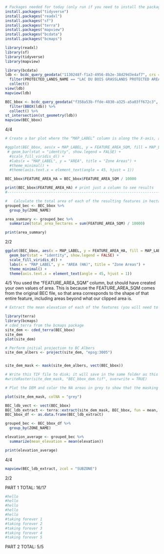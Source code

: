```r
# Packages needed for today (only run if you need to install the package):
install.packages("tidyverse")
install.packages("readxl")
install.packages("sf")
install.packages("terra")
install.packages("mapview")
install.packages("bcdata")
install.packages("bcmaps")
```

```r
library(readxl)
library(sf)
library(tidyverse)
library(mapview)

library(bcdata)
ldb <- bcdc_query_geodata("1130248f-f1a3-4956-8b2e-38d29d3e4af7", crs = 3005) |> 
  filter(PROTECTED_LANDS_NAME == "LAC DU BOIS GRASSLANDS PROTECTED AREA") |> 
  collect()
view(ldb)
mapview(ldb)
```

```r
BEC_bbox <- bcdc_query_geodata("f358a53b-ffde-4830-a325-a5a03ff672c3", crs = 3005) %>%
  filter(BBOX(ldb)) %>%
  collect() %>%
st_intersection(st_geometry(ldb))
mapview(BEC_bbox) 
```
4/4


```r
# Create a bar plot where the “MAP_LABEL” column is along the X-axis, and the area is along the Y-axis. Display each bar using different colors.

#ggplot(BEC_bbox, aes(x = MAP_LABEL, y = FEATURE_AREA_SQM, fill = MAP_LABEL)) +
 # geom_bar(stat = "identity", show.legend = FALSE) +
  #scale_fill_viridis_d() + 
  #labs(x = "MAP_LABEL", y = "AREA", title = "Zone Areas") +
  #theme_minimal() + 
  #theme(axis.text.x = element_text(angle = 45, hjust = 1))

BEC_bbox$FEATURE_AREA_HA = BEC_bbox$FEATURE_AREA_SQM / 10000 

print(BEC_bbox$FEATURE_AREA_HA) # print just a column to see results 
#-------------------------------------------------------------------------------

#	Calculate the total area of each of the resulting features in hectares.
grouped_bec <- BEC_bbox %>%
  group_by(ZONE_NAME)

area_summary <- grouped_bec %>%
  summarize(total_area_hectares = sum(FEATURE_AREA_SQM) / 10000)

print(area_summary)
```
2/2


```r
ggplot(BEC_bbox, aes(x = MAP_LABEL, y = FEATURE_AREA_HA, fill = MAP_LABEL)) +
  geom_bar(stat = "identity", show.legend = FALSE) +
  scale_fill_viridis_d() + 
  labs(x = "MAP_LABEL", y = "AREA (HA)", title = "Zone Areas") +
  theme_minimal() + 
  theme(axis.text.x = element_text(angle = 45, hjust = 1)) 
```
4/5
You used the "FEATURE_AREA_SQM" column, but should have created your own values of area. This is because the FEATURE_AREA_SQM comes from the original BEC file, so that area corresponds to the shape of that entire feature, including areas beyond what our clipped area is.


```r
# Extract the mean elevation of each of the features (you will need to pull in the DEM from the “cded_terra” function)

library(terra)
library(bcmaps)
# cded_terra from the bcmaps package
site_dem <- cded_terra(BEC_bbox)
site_dem
plot(site_dem)

# Perform initial projection to BC Albers
site_dem_albers <- project(site_dem, "epsg:3005")


site_dem_mask <- mask(site_dem_albers, vect(BEC_bbox))

# Write this TIF file to disk; it will save in the same folder as this script
#writeRaster(site_dem_mask, "BEC_bbox_dem.tif", overwrite = TRUE)

# Plot the DEM and color the NA areas in grey to show that the masking worked:

plot(site_dem_mask, colNA = "grey")
```


```r
BEC_ldb_vect <- vect(BEC_bbox)
BEC_ldb_extract <- terra::extract(site_dem_mask, BEC_bbox, fun = mean, na.rm = TRUE, bind = TRUE)
BEC_bbox_df <- as.data.frame(BEC_ldb_extract)
```



```r
grouped_bec <- BEC_bbox_df %>%
  group_by(ZONE_NAME)

elevation_average <- grouped_bec %>%
  summarize(mean_elevation = mean(elevation))

print(elevation_average)
```
4/4


```r
mapview(BEC_ldb_extract, zcol = "SUBZONE")
```
2/2

PART 1 TOTAL: 16/17

```r
#hello
#hello
#hello
#hello
#hello
#taking forever 1
#taking forever 2
#taking forever 3
#taking forever 4
#taking forever 5
```

PART 2 TOTAL: 5/5
